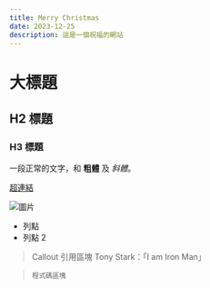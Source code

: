 ```yaml
---
title: Merry Christmas
date: 2023-12-25
description: 這是一個祝福的網站
---
```

# 大標題
## H2 標題
### H3 標題

一段正常的文字，和 **粗體** 及 *斜體*。

[超連結](https://www.google.com/)

![圖片](https://i.imgur.com/oNtgi9e.png)

- 列點
- 列點 2

> Callout 引用區塊
> Tony Stark：「I am Iron Man」

> ```
> 程式碼區塊
> ```